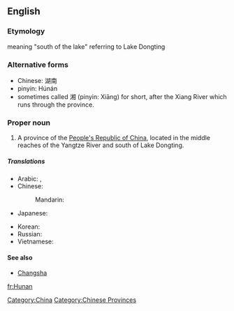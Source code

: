 ==English==

===Etymology===
meaning "south of the lake" referring to Lake Dongting 

===Alternative forms===
*Chinese: 湖南 
*pinyin: Húnán
*sometimes called 湘 (pinyin: Xiāng) for short, after the Xiang River which runs through the province.


===Proper noun===
{{en-proper noun}}
{{wikipedia}}

# A province of the [[People's Republic of China]], located in the middle reaches of the Yangtze River and south of Lake Dongting.

=====Translations=====
{{trans-top|province of China}}
* Arabic: {{t|ar|خونان|m|tr=khunaan}},  {{t|ar|هونان|m|tr=hunaan}}
* Chinese:
*: Mandarin: {{t-|cmn|湖南|tr=Húnán|sc=Hani}}
* Japanese: {{t-|ja|湖南|tr=こなん, Konan}}
{{trans-mid}}
* Korean: {{t|ko|후난|tr=Hunan|sc=Hang}}
* Russian: {{t|ru|Хунань|f|tr=Xunán'}}
* Vietnamese: {{t|vi|Hồ Nam|xs=Vietnamese}}
{{trans-bottom}}

====See also====
* [[Changsha]]

[[Category:China]]
[[Category:Chinese Provinces]]

[[fr:Hunan]]